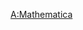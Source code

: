 {{Userbox
|border-c = #DE0800
|border-s = 1
|id-c = #FFFFFF
|id-s = 14
|id-fc = #FFFFFF
|info-c = #DE0800
|info-s = 8
|info-fc = #FFFFFF
|id = [[File:Mathematica Logo.svg|43px]]
|info = 这个用户喜欢使用'''[[Mathematica|{{Color|#FFFF00|Mathematica}}]]'''。
}}<includeonly>
[[Category:Mathematica使用者|{{PAGENAME}}]]
</includeonly><noinclude>
[[Category:软件用户框模板|A:Mathematica]]
</noinclude>